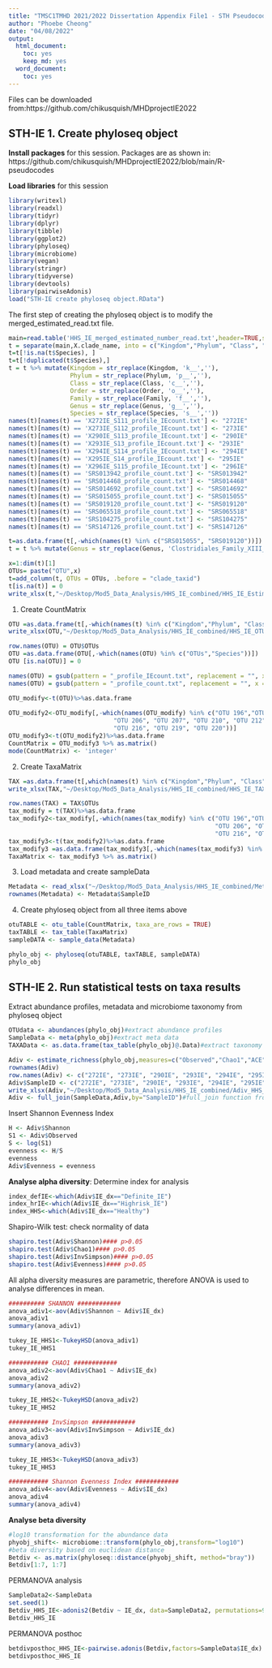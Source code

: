 ```yaml
---
title: "TMSC1TMHD 2021/2022 Dissertation Appendix File1 - STH Pseudocodes"
author: "Phoebe Cheong"
date: "04/08/2022"
output:
  html_document:
    toc: yes
    keep_md: yes
  word_document:
    toc: yes
---
```


Files can be downloaded from:https://github.com/chikusquish/MHDprojectIE2022

## STH-IE 1. Create phyloseq object

**Install packages** for this session. Packages are as shown in: https://github.com/chikusquish/MHDprojectIE2022/blob/main/R-pseudocodes

**Load libraries** for this session

```r
library(writexl)
library(readxl)
library(tidyr)
library(dplyr)
library(tibble)
library(ggplot2)
library(phyloseq)
library(microbiome)
library(vegan)
library(stringr)
library(tidyverse)
library(devtools)
library(pairwiseAdonis)
load("STH-IE create phyloseq object.RData")
```

The first step of creating the phyloseq object is to modify the merged_estimated_read.txt file.

```r
main=read.table('HHS_IE_merged_estimated_number_read.txt',header=TRUE,sep="\t")
t = separate(main,X.clade_name, into = c("Kingdom","Phylum", "Class", "Order", "Family", "Genus", "Species"), sep="\\|")
t=t[!is.na(t$Species), ]
t=t[!duplicated(t$Species),]
t = t %>% mutate(Kingdom = str_replace(Kingdom, 'k__',''),
                 Phylum = str_replace(Phylum, 'p__',''),
                 Class = str_replace(Class, 'c__',''),
                 Order = str_replace(Order, 'o__',''),
                 Family = str_replace(Family, 'f__',''),
                 Genus = str_replace(Genus, 'g__',''),
                 Species = str_replace(Species, 's__',''))
names(t)[names(t) == 'X272IE_S111_profile_IEcount.txt'] <- "272IE"
names(t)[names(t) == 'X273IE_S112_profile_IEcount.txt'] <- "273IE"
names(t)[names(t) == 'X290IE_S113_profile_IEcount.txt'] <- "290IE"
names(t)[names(t) == 'X293IE_S13_profile_IEcount.txt'] <- "293IE"
names(t)[names(t) == 'X294IE_S114_profile_IEcount.txt'] <- "294IE"
names(t)[names(t) == 'X295IE_S14_profile_IEcount.txt'] <- "295IE"
names(t)[names(t) == 'X296IE_S115_profile_IEcount.txt'] <- "296IE"
names(t)[names(t) == 'SRS013942_profile_count.txt'] <- "SRS013942"
names(t)[names(t) == 'SRS014468_profile_count.txt'] <- "SRS014468"
names(t)[names(t) == 'SRS014692_profile_count.txt'] <- "SRS014692"
names(t)[names(t) == 'SRS015055_profile_count.txt'] <- "SRS015055"
names(t)[names(t) == 'SRS019120_profile_count.txt'] <- "SRS019120"
names(t)[names(t) == 'SRS065518_profile_count.txt'] <- "SRS065518"
names(t)[names(t) == 'SRS104275_profile_count.txt'] <- "SRS104275"
names(t)[names(t) == 'SRS147126_profile_count.txt'] <- "SRS147126"

t=as.data.frame(t[,-which(names(t) %in% c("SRS015055", "SRS019120"))])
t = t %>% mutate(Genus = str_replace(Genus, 'Clostridiales_Family_XIII_Incertae_Sedis_unclassified','Clostridiales**'))

x=1:dim(t)[1]
OTUs= paste("OTU",x)
t=add_column(t, OTUs = OTUs, .before = "clade_taxid")
t[is.na(t)] = 0
write_xlsx(t,"~/Desktop/Mod5_Data_Analysis/HHS_IE_combined/HHS_IE_Estimated_number_TX.xlsx")
```

1.  Create CountMatrix

```r
OTU =as.data.frame(t[,-which(names(t) %in% c("Kingdom","Phylum", "Class", "Order", "Family", "Genus","Type","clade_taxid"))])
write_xlsx(OTU,"~/Desktop/Mod5_Data_Analysis/HHS_IE_combined/HHS_IE_OTU.xlsx")

row.names(OTU) = OTU$OTUs
OTU =as.data.frame(OTU[,-which(names(OTU) %in% c("OTUs","Species"))])
OTU [is.na(OTU)] = 0

names(OTU) = gsub(pattern = "_profile_IEcount.txt", replacement = "", x = names(OTU))
names(OTU) = gsub(pattern = "_profile_count.txt", replacement = "", x = names(OTU))

OTU_modify<-t(OTU)%>%as.data.frame
  
OTU_modify2<-OTU_modify[,-which(names(OTU_modify) %in% c("OTU 196","OTU 197", "OTU 198", "OTU 199", "OTU 200", "OTU 202", "OTU 205", 
                             "OTU 206", "OTU 207", "OTU 210", "OTU 212", "OTU 213", "OTU 214", "OTU 215",
                             "OTU 216", "OTU 219", "OTU 220"))]
OTU_modify3<-t(OTU_modify2)%>%as.data.frame
CountMatrix = OTU_modify3 %>% as.matrix()
mode(CountMatrix) <- 'integer'
```

2.  Create TaxaMatrix

```r
TAX =as.data.frame(t[,which(names(t) %in% c("Kingdom","Phylum", "Class", "Order", "Family", "Genus","Species","OTUs"))])
write_xlsx(TAX,"~/Desktop/Mod5_Data_Analysis/HHS_IE_combined/HHS_IE_TAXA.xlsx")

row.names(TAX) = TAX$OTUs
tax_modify = t(TAX)%>%as.data.frame
tax_modify2<-tax_modify[,-which(names(tax_modify) %in% c("OTU 196","OTU 197", "OTU 198", "OTU 199", "OTU 200", "OTU 202", "OTU 205", 
                                                         "OTU 206", "OTU 207", "OTU 210", "OTU 212", "OTU 213", "OTU 214", "OTU 215",
                                                         "OTU 216", "OTU 219", "OTU 220"))]
tax_modify3<-t(tax_modify2)%>%as.data.frame
tax_modify3 =as.data.frame(tax_modify3[,-which(names(tax_modify3) %in% c("OTUs"))])
TaxaMatrix <- tax_modify3 %>% as.matrix()
```

3.  Load metadata and create sampleData

```r
Metadata <- read_xlsx("~/Desktop/Mod5_Data_Analysis/HHS_IE_combined/Metadata_HHS_IE.xlsx", sheet="Merged_Projects") %>% as.data.frame()
rownames(Metadata) <- Metadata$SampleID
```

4.  Create phyloseq object from all three items above

```r
otuTABLE <- otu_table(CountMatrix, taxa_are_rows = TRUE)
taxTABLE <- tax_table(TaxaMatrix)
sampleDATA <- sample_data(Metadata)
```

```r
phylo_obj <- phyloseq(otuTABLE, taxTABLE, sampleDATA)
phylo_obj
```

## STH-IE 2. Run statistical tests on taxa results

Extract abundance profiles, metadata and microbiome taxonomy from phyloseq object
```r
OTUdata <- abundances(phylo_obj)#extract abundance profiles 
SampleData <- meta(phylo_obj)#extract meta data
TAXAData <- as.data.frame(tax_table(phylo_obj)@.Data)#extract taxonomy of microbiome

Adiv <- estimate_richness(phylo_obj,measures=c("Observed","Chao1","ACE","Shannon","Simpson","InvSimpson"))
rownames(Adiv)
row.names(Adiv) <- c("272IE", "273IE", "290IE", "293IE", "294IE", "295IE", "296IE", "SRS013942", "SRS014468", "SRS014692", "SRS065518", "SRS104275", "SRS147126")
Adiv$SampleID <- c("272IE", "273IE", "290IE", "293IE", "294IE", "295IE", "296IE", "SRS013942", "SRS014468", "SRS014692", "SRS065518", "SRS104275", "SRS147126")
write_xlsx(Adiv,"~/Desktop/Mod5_Data_Analysis/HHS_IE_combined/Adiv_HHS_IE.xlsx")
Adiv <- full_join(SampleData,Adiv,by="SampleID")#full_join function from dplyr
```

Insert Shannon Evenness Index

```r
H <- Adiv$Shannon
S1 <- Adiv$Observed
S <- log(S1)
evenness <- H/S
evenness
Adiv$Evenness = evenness
```

**Analyse alpha diversity**: Determine index for analysis

```r
index_defIE<-which(Adiv$IE_dx=="Definite_IE")
index_hrIE<-which(Adiv$IE_dx=="Highrisk_IE")
index_HHS<-which(Adiv$IE_dx=="Healthy")
```

Shapiro-Wilk test: check normality of data

```r
shapiro.test(Adiv$Shannon)#### p>0.05
shapiro.test(Adiv$Chao1)#### p>0.05
shapiro.test(Adiv$InvSimpson)#### p>0.05
shapiro.test(Adiv$Evenness)#### p>0.05
```

All alpha diversity measures are parametric, therefore ANOVA is used to analyse differences in mean.

```r
########## SHANNON ############
anova_adiv1<-aov(Adiv$Shannon ~ Adiv$IE_dx)
anova_adiv1
summary(anova_adiv1)
```

```r
tukey_IE_HHS1<-TukeyHSD(anova_adiv1)
tukey_IE_HHS1
```

```r
########### CHAO1 ############
anova_adiv2<-aov(Adiv$Chao1 ~ Adiv$IE_dx)
anova_adiv2
summary(anova_adiv2)
```

```r
tukey_IE_HHS2<-TukeyHSD(anova_adiv2)
tukey_IE_HHS2
```

```r
########### InvSimpson ############
anova_adiv3<-aov(Adiv$InvSimpson ~ Adiv$IE_dx)
anova_adiv3
summary(anova_adiv3)
```

```r
tukey_IE_HHS3<-TukeyHSD(anova_adiv3)
tukey_IE_HHS3
```

```r
########### Shannon Evenness Index ############
anova_adiv4<-aov(Adiv$Evenness ~ Adiv$IE_dx)
anova_adiv4
summary(anova_adiv4)
```

**Analyse beta diversity**

```r
#log10 transformation for the abundance data
phyobj_shift<- microbiome::transform(phylo_obj,transform="log10")
#beta diversity based on euclidean distance 
Betdiv <- as.matrix(phyloseq::distance(phyobj_shift, method="bray"))
Betdiv[1:7, 1:7]
```

PERMANOVA analysis

```r
SampleData2<-SampleData
set.seed(1)
Betdiv_HHS_IE<-adonis2(Betdiv ~ IE_dx, data=SampleData2, permutations=999)
Betdiv_HHS_IE
```

PERMANOVA posthoc

```r
betdivposthoc_HHS_IE<-pairwise.adonis(Betdiv,factors=SampleData$IE_dx)
betdivposthoc_HHS_IE
```
